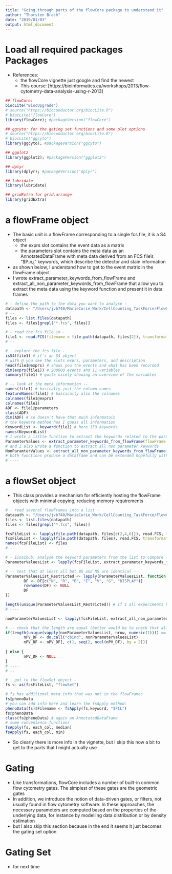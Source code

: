 ```yaml
---
title: "Going through parts of the flowCore package to understand it"
author: "Thorsten Brach"
date: "2019/01/03"
output: html_document
---
```




#  Load all required packages Packages

- References: 
    - the flowCore vignette just google and find the newest
    - This course: [https://bioinformatics.ca/workshops/2013/flow-cytometry-data-analysis-using-r-2013]



```r
## flowCore:
biocLite("BiocUpgrade")
# source("https://bioconductor.org/biocLite.R")
# biocLite("flowCore")
library(flowCore); #packageVersion("flowCore")

## ggcyto: for the gating set functions and some plot options
# source("https://bioconductor.org/biocLite.R")
# biocLite("ggcyto")
library(ggcyto); #packageVersion("ggcyto")

## ggplot2
library(ggplot2); #packageVersion("ggplot2")

## dplyr
library(dplyr); #packageVersion("dplyr")

## lubridate
library(lubridate)

## gridExtra for grid.arrange
library(gridExtra)

```



# a flowFrame object

- The basic unit is a flowFrame corresponding to a single fcs file, it is a S4 object
    - the exprs slot contains the event data as a matrix
    - the parameters slot contains the meta data as an AnnotatedDataFrame with meta data derived from an FCS
file’s “$P¡n¿” keywords, which describe the detector and stain information

- as shown below, I understand how to get to the event matrix in the flowFrame object
- I wrote extract_parameter_keywords_from_flowFrame and extract_all_non_parameter_keywords_from_flowFrame that allow you to extract the meta data using the keyword function and present it in data frames

```r
# - define the path to the data you want to analyse -
datapath <- "/Users/jvb740/MarieCurie_Work/CellCounting_TaskForce/FlowCytometryAnalysis/Data/20181129_TestExperiment_DTU"
# --
files <- list.files(datapath) 
files <- files[grepl("*.fcs", files)]

# - read the fcs file in -
file1 <- read.FCS(filename = file.path(datapath, files[2]), transformation=FALSE) # NB: alter.names = TRUE would change FSC-A to FSC.A so you would not always have to use backticks
# --

# - explore the fcs file -
isS4(file1) # it's an S4 object
# with @ you see the slots exprs, parameters, and description
head(file1@exprs) # shows you the events and what has been recorded
dim(exprs(file1)) # 200000 events and 11 variables
summary(file1) # quite nicely showing an overview of the variables

# -- look at the meta information --
names(file1) # basically just the column names
featureNames(file1) # bascically also the colnames
colnames(file1@exprs)
colnames(file1)
ADF <- file1@parameters
class(ADF)
dim(ADF) # so doesn't have that much informatoin
# the keyword method has I guess all information
KeywordList <- keyword(file1) # here 153 keywords
names(KeywordList)
# I wrote a little function to extract the keywords related to the parameters (the detectors)
ParameterValues <- extract_parameter_keywords_from_flowFrame(flowFrame = file1, suffixVector = NULL)
# and I also wrote a function to extract all non parameter keywords
NonParamterValues <- extract_all_non_parameter_keywords_from_flowFrame(file1)
# both functions produce a dataframe and can be extended hopefully with a flowSet object
# ----
```



# a flowSet object

- This class provides a mechanism for efficiently hosting the flowFrame objects with minimal copying, reducing memory requirements

```r
# - read several flowFrames into a list -
datapath <- "/Users/jvb740/MarieCurie_Work/CellCounting_TaskForce/FlowCytometryAnalysis/Data/20181129_TestExperiment_DTU"
files <- list.files(datapath) 
files <- files[grepl("*.fcs", files)]

fcsFileList <- lapply(file.path(datapath, files[c(2,4,6)]), read.FCS, transformation=FALSE)
fcsFileList <- lapply(file.path(datapath, files), read.FCS, transformation=FALSE, column.pattern = "-W|-H", invert.pattern = TRUE) # NB: I needed to use the patterns here, since in some cases the -W and -H columns were not recorded, unfortunately it does not affect the P names, e.g. $P15 still exists in the ones with -H
names(fcsFileList) <- files
# --

# - Einschub: analyse the keyword parameters from the list to compare -
ParameterValuesList <- lapply(fcsFileList, extract_parameter_keywords_from_flowFrame) # if you look at this list, you see that these

# -- test that at least all but BS and MS are identical --
ParameterValuesList_Restricted <- lapply(ParameterValuesList, function(DF){
        DF <- DF[c("N", "R", "B", "E", "V", "G", "DISPLAY")]
        rownames(DF) <- NULL
        DF
})

length(unique(ParameterValuesList_Restricted)) # if 1 all experiments had used the same settings, then print only 1 otherwise all
# ----

nonParameterValuesList <- lapply(fcsFileList, extract_all_non_parameter_keywords_from_flowFrame)

# -- check that the length are equal (better would be to check that all Keywords are identical) --
if(length(unique(vapply(nonParameterValuesList, nrow, numeric(1)))) == 1) {
        nPV_DF <- do.call("cbind", nonParameterValuesList)
        nPV_DF <- nPV_DF[, c(1, seq(2, ncol(nPV_DF), by = 2))]
        
} else {
        nPV_DF <- NULL
}
# ----
# --

# - got to the flowSet object -
fs <- as(fcsFileList, "flowSet")

# fs has additional meta info that was not in the flowFrames
fs@phenoData
# you can add info here and learn the fsApply method:
phenoData(fs)$Filename <- fsApply(fs,keyword, "$FIL")
fs@phenoData
class(fs@phenoData) # again an AnnotatedDataFrame
# some convenience functions
fsApply(fs, each_col, median)
fsApply(fs, each_col, min)

```

- So clearly there is more info in the vignette, but I skip this now a bit to get to the parts that I might actually use



# Gating


- Like transformations, flowCore includes a number of built-in common flow cytometry gates. The
simplest of these gates are the geometric gates
- In addition, we introduce the notion of data-driven gates, or filters, not usually found in flow cytometry
software. In these approaches, the necessary parameters are computed based on the properties
of the underlying data, for instance by modelling data distribution or by density estimation
- but I also skip this section because in the end it seems it just becomes the gating set option


# Gating Set

- for next time

```r
```